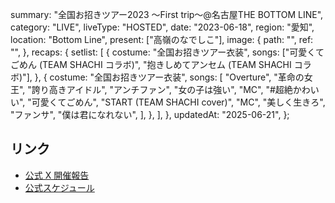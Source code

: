   summary: "全国お招きツアー2023 〜First trip〜@名古屋THE BOTTOM LINE",
  category: "LIVE",
  liveType: "HOSTED",
  date: "2023-06-18",
  region: "愛知",
  location: "Bottom Line",
  present: ["高嶺のなでしこ"],
  image: {
    path: "",
    ref: "",
  },
  recaps: {
    setlist: [
      {
        costume: "全国お招きツアー衣装",
        songs: ["可愛くてごめん (TEAM SHACHI コラボ)", "抱きしめてアンセム (TEAM SHACHI コラボ)"],
      },
      {
        costume: "全国お招きツアー衣装",
        songs: [
          "Overture",
          "革命の女王",
          "誇り高きアイドル",
          "アンチファン",
          "女の子は強い",
          "MC",
          "#超絶かわいい",
          "可愛くてごめん",
          "START (TEAM SHACHI cover)",
          "MC",
          "美しく生きろ",
          "ファンサ",
          "僕は君になれない",
        ],
      },
    ],
  },
  updatedAt: "2025-06-21",
};

## リンク

- [公式 X 開催報告](https://x.com/takanenofficial/status/1670469049049026562)
- [公式スケジュール](https://takanenonadeshiko.jp/?p=757)
